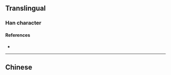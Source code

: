 {{also|櫞}}
{{character info/new}}
==Translingual==

===Han character===
{{Han char|rn=75|rad=木|as=12|sn=16|four=|canj=DVMO|ids=⿰木缘}}

====References====
* {{Han ref|kx=0555.311|hdz=21298.020|uh=6A7C|ud=27260}}

----

==Chinese==
{{zh-see|櫞}}